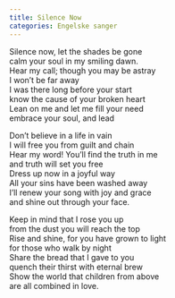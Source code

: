 ```yaml
---
title: Silence Now
categories: Engelske sanger
---
```


Silence now, let the shades be gone  
calm your soul in my smiling dawn.  
Hear my call; though you may be astray  
I won't be far away  
I was there long before your start  
know the cause of your broken heart  
Lean on me and let me fill your need  
embrace your soul, and lead

Don't believe in a life in vain  
I will free you from guilt and chain  
Hear my word! You'll find the truth in me  
and truth will set you free  
Dress up now in a joyful way  
All your sins have been washed away  
I'll renew your song with joy and grace  
and shine out through your face.

Keep in mind that I rose you up  
from the dust you will reach the top  
Rise and shine, for you have grown to light  
for those who walk by night  
Share the bread that I gave to you  
quench their thirst with eternal brew  
Show the world that children from above  
are all combined in love.
